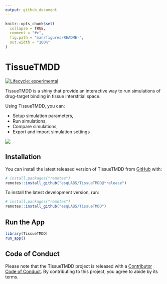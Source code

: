 ```yaml
---
output: github_document
---
```


<!-- README.md is generated from README.Rmd. Please edit that file -->

```r
knitr::opts_chunk$set(
  collapse = TRUE,
  comment = "#>",
  fig.path = "man/figures/README-",
  out.width = "100%"
)
```

# TissueTMDD

<!-- badges: start -->
[![Lifecycle: experimental](https://img.shields.io/badge/lifecycle-experimental-orange.svg)](https://lifecycle.r-lib.org/articles/stages.html#experimental)
<!-- badges: end -->

TissueTMDD is a shiny that provide an interactive way to run simulations of drug-target binding in tissue interstitial space.

Using TissueTMDD, you can:

  - Setup simulation parameters,
  - Run simulations,
  - Compare simulations,
  - Export and import simulation settings

![](vignettes/assets/tmdd_preview.gif)

## Installation

You can install the latest released version of TissueTMDD from [GitHub](https://github.com/) with:

``` r
# install.packages("remotes")
remotes::install_github("esqLABS/TissueTMDD@*release")
```

To install the latest development version, run:

``` r
# install.packages("remotes")
remotes::install_github("esqLABS/TissueTMDD")
```

## Run the App

```r
library(TissueTMDD)
run_app()
```


## Code of Conduct

Please note that the TissueTMDD project is released with a [Contributor Code of Conduct](https://contributor-covenant.org/version/2/1/CODE_OF_CONDUCT.html). By contributing to this project, you agree to abide by its terms.
